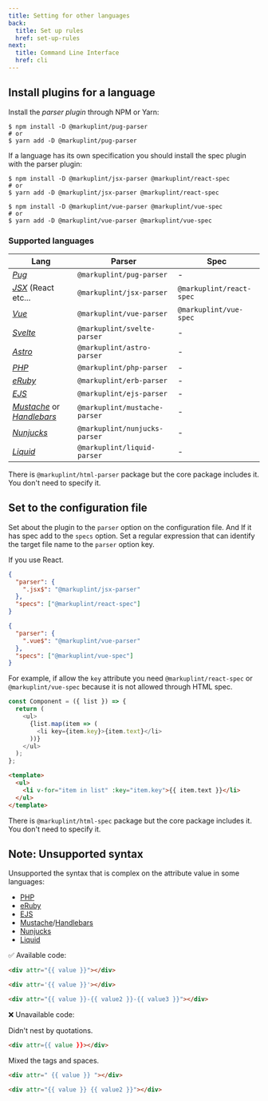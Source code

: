 ```yaml
---
title: Setting for other languages
back:
  title: Set up rules
  href: set-up-rules
next:
  title: Command Line Interface
  href: cli
---
```


## Install plugins for a language

Install the _parser plugin_ through NPM or Yarn:

```
$ npm install -D @markuplint/pug-parser
# or
$ yarn add -D @markuplint/pug-parser
```

If a language has its own specification you should install the spec plugin with the parser plugin:

```
$ npm install -D @markuplint/jsx-parser @markuplint/react-spec
# or
$ yarn add -D @markuplint/jsx-parser @markuplint/react-spec
```

```
$ npm install -D @markuplint/vue-parser @markuplint/vue-spec
# or
$ yarn add -D @markuplint/vue-parser @markuplint/vue-spec
```

### Supported languages

| Lang                                                                                   | Parser                        | Spec                     |
| -------------------------------------------------------------------------------------- | ----------------------------- | ------------------------ |
| [_Pug_](https://pugjs.org/)                                                            | `@markuplint/pug-parser`      | -                        |
| [_JSX_](https://reactjs.org/docs/introducing-jsx.html) (React etc...                   | `@markuplint/jsx-parser`      | `@markuplint/react-spec` |
| [_Vue_](https://vuejs.org/)                                                            | `@markuplint/vue-parser`      | `@markuplint/vue-spec`   |
| [_Svelte_](https://svelte.dev/)                                                        | `@markuplint/svelte-parser`   | -                        |
| [_Astro_](https://astro.build/)                                                        | `@markuplint/astro-parser`    | -                        |
| [_PHP_](https://www.php.net/)                                                          | `@markuplint/php-parser`      | -                        |
| [_eRuby_](https://docs.ruby-lang.org/ja/latest/class/ERB.html)                         | `@markuplint/erb-parser`      | -                        |
| [_EJS_](https://ejs.co/)                                                               | `@markuplint/ejs-parser`      | -                        |
| [_Mustache_](https://mustache.github.io/) or [_Handlebars_](https://handlebarsjs.com/) | `@markuplint/mustache-parser` | -                        |
| [_Nunjucks_](https://mozilla.github.io/nunjucks/)                                      | `@markuplint/nunjucks-parser` | -                        |
| [_Liquid_](https://liquidjs.com/)                                                      | `@markuplint/liquid-parser`   | -                        |

There is `@markuplint/html-parser` package but the core package includes it.
You don't need to specify it.

## Set to the configuration file

Set about the plugin to the `parser` option on the configuration file.
And If it has spec add to the `specs` option.
Set a regular expression that can identify the target file name to the `parser` option key.

If you use React.

```json
{
  "parser": {
    ".jsx$": "@markuplint/jsx-parser"
  },
  "specs": ["@markuplint/react-spec"]
}
```

```json
{
  "parser": {
    ".vue$": "@markuplint/vue-parser"
  },
  "specs": ["@markuplint/vue-spec"]
}
```

For example, if allow the `key` attribute you need `@markuplint/react-spec` or `@markuplint/vue-spec` because it is not allowed through HTML spec.

```js
const Component = ({ list }) => {
  return (
    <ul>
      {list.map(item => (
        <li key={item.key}>{item.text}</li>
      ))}
    </ul>
  );
};
```

```html
<template>
  <ul>
    <li v-for="item in list" :key="item.key">{{ item.text }}</li>
  </ul>
</template>
```

There is `@markuplint/html-spec` package but the core package includes it.
You don't need to specify it.

## Note: Unsupported syntax

Unsupported the syntax that is complex on the attribute value in some languages:

- [PHP](https://www.php.net/)
- [eRuby](https://docs.ruby-lang.org/ja/latest/class/ERB.html)
- [EJS](https://ejs.co/)
- [Mustache](https://mustache.github.io/)/[Handlebars](https://handlebarsjs.com/)
- [Nunjucks](https://mozilla.github.io/nunjucks/)
- [Liquid](https://liquidjs.com/)

✅ Available code:

```html
<div attr="{{ value }}"></div>
```

<!-- prettier-ignore-start -->
```html
<div attr='{{ value }}'></div>
```
<!-- prettier-ignore-end -->

```html
<div attr="{{ value }}-{{ value2 }}-{{ value3 }}"></div>
```

❌ Unavailable code:

Didn't nest by quotations.

<!-- prettier-ignore-start -->
```html
<div attr={{ value }}></div>
```
<!-- prettier-ignore-end -->

Mixed the tags and spaces.

```html
<div attr=" {{ value }} "></div>
```

```html
<div attr="{{ value }} {{ value2 }}"></div>
```
